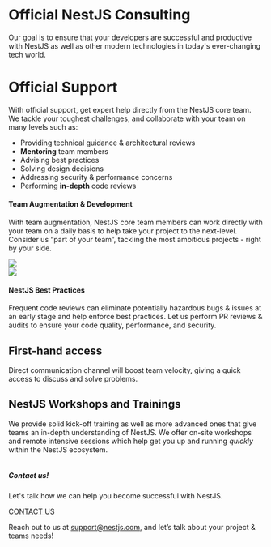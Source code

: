 # Official NestJS Consulting

Our goal is to ensure that your developers are successful and productive with NestJS as well as other modern technologies in today's ever-changing tech world.

# Official Support

With official support, get expert help directly from the NestJS core team. We tackle your toughest challenges, and collaborate with your team on many levels such as:

- Providing technical guidance & architectural reviews
- **Mentoring** team members
- Advising best practices
- Solving design decisions
- Addressing security & performance concerns
- Performing **in-depth** code reviews

<div class="row">
  <div class="content">
    <h4>Team Augmentation & Development</h4>
    <p>
      With team augmentation, NestJS core team members can work directly with your team on a daily
      basis to help take your project to the next-level. Consider us “part of your team”, tackling
      the most ambitious projects - right by your side.
    </p>
  </div>
  <div class="thumbnail p-l-30">
    <img src="/assets/enterprise/help.svg" />
  </div>
</div>

<div class="row">
  <div class="thumbnail p-r-30">
    <img src="/assets/enterprise/contact.svg" />
  </div>
  <div class="content">
    <h4>NestJS Best Practices</h4>
    <p>
      Frequent code reviews can eliminate potentially hazardous bugs & issues at an early stage and
      help enforce best practices. Let us perform PR reviews & audits to ensure your code quality,
      performance, and security.
    </p>
  </div>
</div>

## First-hand access

Direct communication channel will boost team velocity, giving a quick access to discuss and solve problems.

## NestJS Workshops and Trainings

We provide solid kick-off training as well as more advanced ones that give teams an in-depth understanding of NestJS. We offer on-site workshops and remote intensive sessions which help get you up and running _quickly_ within the NestJS ecosystem.

<div class="contact-us">
  <div class="column column-text">
    <h5>Contact us!</h5>
    <p>Let's talk how we can help you become successful with NestJS.</p>
  </div>
  <div class="column column-action">
    <a href="mailto:support@nestjs.com">CONTACT US</a>
  </div>
</div>

Reach out to us at [support@nestjs.com](mailto:support@nestjs.com), and let’s talk about your project & teams needs!
